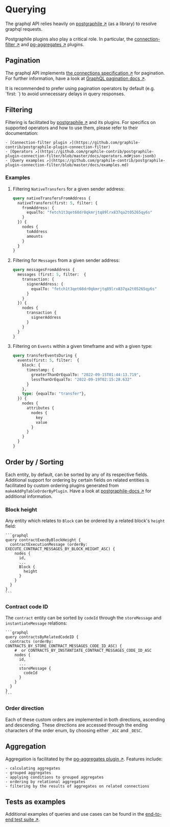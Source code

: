 
# Querying

The graphql API relies heavily on [postgraphile ↗️](https://www.graphile.org/postgraphile/usage-library/) (as a library) to resolve graphql requests.

Postgraphile plugins also play a critical role. In particular, the [connection-filter ↗️](https://github.com/graphile-contrib/postgraphile-plugin-connection-filter) and [pg-aggregates ↗️](https://github.com/graphile/pg-aggregates) plugins.

## Pagination

The graphql API implements [the connections specification ↗️](https://relay.dev/graphql/connections.htm) for pagination. For further information, have a look at [GraphQL pagination docs ↗️](https://graphql.org/learn/pagination/#end-of-list-counts-and-connections).

<Callout type="info" emoji="💡️">
  It is recommended to prefer using pagination operators by default (e.g. `first: <limit>`) to avoid unnecessary delays in query responses.
</Callout>

## Filtering

Filtering is facilitated by [postgraphile ↗️](https://www.graphile.org/postgraphile/usage-library/) and its plugins. For specifics on supported operators and how to use them, please refer to their documentation:

    - [Connection-filter plugin ↗️](https://github.com/graphile-contrib/postgraphile-plugin-connection-filter)
    - [Operators ↗️](https://github.com/graphile-contrib/postgraphile-plugin-connection-filter/blob/master/docs/operators.md#json-jsonb)
    - [Query examples ↗️](https://github.com/graphile-contrib/postgraphile-plugin-connection-filter/blob/master/docs/examples.md)

### Examples

1. Filtering `NativeTransfers` for a given sender address:

    ```graphql
    query nativeTransfersFromAddress {
      nativeTransfers(first: 5, filter: {
        fromAddress: {
          equalTo: "fetch1t3qet68dr0qkmrjtq89lrx837qa2t05265qy6s"
        }
      }) {
        nodes {
          toAddress
          amounts
        }
      }
    }
    ```

2. Filtering for `Messages` from a given sender address:

    ```graphql
    query messagesFromAddress {
      messages (first: 5, filter:  {
        transaction: {
          signerAddress: {
            equalTo: "fetch1t3qet68dr0qkmrjtq89lrx837qa2t05265qy6s"
          }
        }
      }) {
        nodes {
          transaction {
            signerAddress
          }
        }
      }
    }
    ```

3. Filtering on `Events` within a given timeframe and with a given type:

    ```graphql
    query transferEventsDuring {
      events(first: 5, filter:  {
        block: {
          timestamp: {
            greaterThanOrEqualTo: "2022-09-15T01:44:13.719",
            lessThanOrEqualTo: "2022-09-19T02:15:28.632"
          }
        },
        type: {equalTo: "transfer"},
      }) {
        nodes {
          attributes {
            nodes {
              key
              value
            }
          }
        }
      }
    }
    ```

## Order by / Sorting

Each entity, by default, can be sorted by any of its respective fields. Additional support for ordering by certain fields on related entities is facilitated by custom ordering plugins generated from `makeAddPgTableOrderByPlugin`. Have a look at  [postgraphile-docs ↗️](https://www.graphile.org/postgraphile/make-add-pg-table-order-by-plugin/) for additional information.

### Block height

Any entity which relates to `Block` can be ordered by a related block's `height` field:

    ```graphql
    query contractExecByBlockHeight {
      contractExecutionMessage (orderBy: EXECUTE_CONTRACT_MESSAGES_BY_BLOCK_HEIGHT_ASC) {
        nodes {
          id,
          ...
          Block {
            height
          }
        }
      }
    }
    ```

### Contract code ID

The `contract` entity can be sorted by `codeId` through the `storeMessage` and `instantiateMessage` relations:

    ```graphql
    query contractsByRelatedCodeID {
      contracts (orderBy: CONTRACTS_BY_STORE_CONTRACT_MESSAGES_CODE_ID_ASC) {
        #  or CONTRACTS_BY_INSTANTIATE_CONTRACT_MESSAGES_CODE_ID_ASC
        nodes {
          id,
          ...
          storeMessage {
            codeId
          }
        }
      }
    }
    ```

### Order direction

Each of these custom orders are implemented in both directions, ascending and descending. These directions are accessed through the ending characters of the order enum, by choosing either `_ASC` and `_DESC`.

## Aggregation

Aggregation is facilitated by the [pg-aggregates plugin ↗️](https://github.com/graphile/pg-aggregates).
Features include:

    - calculating aggregates
    - grouped aggregates
    - applying conditions to grouped aggregates
    - ordering by relational aggregates
    - filtering by the results of aggregates on related connections

## Tests as examples

Additional examples of queries and use cases can be found in the [end-to-end test suite ↗️](https://github.com/fetchai/ledger-subquery/tree/main/tests).

